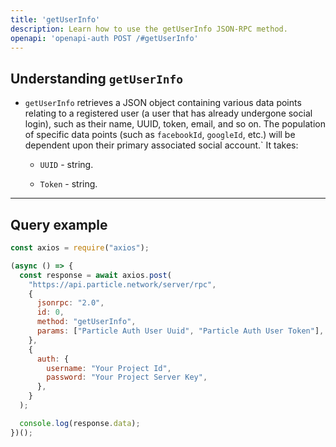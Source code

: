 ```yaml
---
title: 'getUserInfo'
description: Learn how to use the getUserInfo JSON-RPC method.
openapi: 'openapi-auth POST /#getUserInfo'
---
```


## Understanding `getUserInfo`

- `getUserInfo` retrieves a JSON object containing various data points relating to a registered user (a user that has already undergone social login), such as their name, UUID, token, email, and so on. The population of specific data points (such as `facebookId`, `googleId`, etc.) will be dependent upon their primary associated social account.` It takes:

  - `UUID` - string.

  - `Token` - string.

***

## Query example

```javascript JavaScript
const axios = require("axios");

(async () => {
  const response = await axios.post(
    "https://api.particle.network/server/rpc",
    {
      jsonrpc: "2.0",
      id: 0,
      method: "getUserInfo",
      params: ["Particle Auth User Uuid", "Particle Auth User Token"],
    },
    {
      auth: {
        username: "Your Project Id",
        password: "Your Project Server Key",
      },
    }
  );

  console.log(response.data);
})();
```